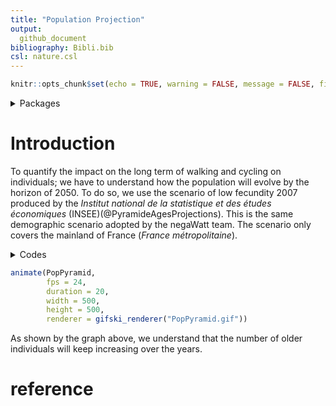 ```yaml
---
title: "Population Projection"
output:
  github_document
bibliography: Bibli.bib
csl: nature.csl
---
```


```r
knitr::opts_chunk$set(echo = TRUE, warning = FALSE, message = FALSE, fig.align='center')
```

<details>
<summary>Packages</summary>
<p>

```r
#Rtools is necessary to run this chunk of codes
#You can download it here: https://cran.r-project.org/bin/windows/Rtools/

want = c("dplyr","readxl", "ggpol","tidyr","forcats")

have = want %in% rownames(installed.packages())

# Install the packages that we miss
if ( any(!have) ) { install.packages( want[!have]) }

# Load the packages
junk <- lapply(want, library, character.only = T)

# Remove the objects we created
rm(have, want, junk)


devtools::install_github('thomasp85/gganimate')
library(gganimate)

devtools::install_github("r-rust/gifski")
library(gifski)

```
</details> 


# Introduction

To quantify the impact on the long term of walking and cycling on individuals; we have to understand how the population will evolve by the horizon of 2050. To do so, we use the scenario of low fecundity 2007 produced by the  *Institut national de la statistique et des études économiques* (INSEE)(@PyramideAgesProjections). This is the same demographic scenario adopted by the negaWatt team. The scenario only covers the mainland of France (*France métropolitaine*).

<details>
<summary>Codes</summary>
<p>

```r
temp <-  tempfile()
dataURL <- "https://www.insee.fr/fr/statistiques/pyramide/2418122/excel/projpop0760_FECbasESPcentMIGcent.xls"
download.file(dataURL, destfile=temp, mode='wb')

unz(temp, "projpop0760_FECbasESPcentMIGcent.xls")


Pop.1 <- readxl::read_excel(temp, sheet = "populationH", skip = 4, col_names = TRUE)
Pop.2 <- readxl::read_excel(temp, sheet = "populationF", skip = 4, col_names = TRUE)

unlink(temp)

```

```r

Pop.H = Pop.1 %>% 
  rename( age = "Âge au 1er janvier") %>%
  mutate(age = as.numeric(age),
         sexe = "Male") %>%
  pivot_longer(!c(age, sexe),names_to = "year",values_to = "Pop" )

Pop.F = Pop.2 %>% 
  rename( age = "Âge au 1er janvier") %>%
  mutate(age = as.numeric(age),
         sexe = "Female") %>%
  pivot_longer(!c(age, sexe),names_to = "year",values_to = "Pop" )

Pop.proj = rbind(Pop.H, Pop.F) %>%
  mutate(year = as.numeric(year))

Pop.proj.cat = Pop.proj %>% 
  mutate(age_grp.FACTOR = cut( age, breaks = seq(0,150, by = 5), include.lowest = T),
         age_grp = as.character(age_grp.FACTOR), 
         age_grp = gsub("\\[|\\]|\\(|\\)", "", age_grp),
         age_grp = gsub(",", "-", age_grp),
         order = as.numeric(substr(age_grp,1,regexpr("-",age_grp)-1))) %>% 
  na.omit()

saveRDS(Pop.proj.cat, "Data/Pop.proj.rds")

PopPyramid <- Pop.proj.cat %>% 
  group_by(sexe, year, age_grp, order) %>% 
  summarise(Pop = sum(Pop))%>% 
  mutate(Pop = ifelse(sexe == 'Female', as.integer(Pop * -1), as.integer(Pop)),
         sexe = as.factor(sexe)) %>% 
 ggplot(aes(x = fct_reorder(age_grp, order),
            y = Pop/1000,
            fill = sexe)) +
 geom_bar(stat = "identity") +
 scale_fill_manual(values = c("#ee7989" ,"#4682b4")) + 
 coord_flip() + 
 facet_share(~ sexe,
             dir = "h",
             scales = "free",
             reverse_num = TRUE)

PopPyramid <-  PopPyramid +
  theme(panel.background = element_blank(),
       panel.border = element_blank(),
          panel.grid.major = element_blank(),
          panel.grid.minor = element_blank(),
       strip.background = element_blank(),
       strip.text.x = element_blank(),
        axis.title.y = element_blank(),
              legend.title = element_blank(),
       axis.text = element_text(size = 14),
        axis.text.x=element_blank(),
        axis.ticks.x=element_blank(),
       legend.key.size = unit(0.75, "cm"),
       legend.text = element_text(size = 15,face = "bold"),
       plot.title = element_text(size = 22,hjust = 0.5,face = "bold"),
       plot.subtitle = element_text(size = 14, hjust = 0.5,face = "bold"),
       axis.title.x = element_text(size = 12,face = "bold"),
       plot.caption = element_text(size = 12, hjust = 0.5,face = "italic",color = "gray"))


PopPyramid <- PopPyramid + 
 labs(
      title = "France Population Projection\nEstimate from 2007 to 2050\n\n{closest_state}",
      subtitle = "\n\nAge Group",
      y = "\n\nPopulation (in thousands)",
      caption = "\n\nData Source: www.insee.fr/fr/statistiques"
     )


PopPyramid <- PopPyramid + 
  transition_states(year,
                    transition_length = 1,
                    state_length = 1) + 
  enter_fade() +
  exit_fade() + 
  ease_aes('cubic-in-out')

```
</details> 

```r

animate(PopPyramid,
        fps = 24,
        duration = 20,
        width = 500,
        height = 500,
        renderer = gifski_renderer("PopPyramid.gif"))
```

As shown by the graph above, we understand that the number of older individuals will keep increasing over the years.

# reference